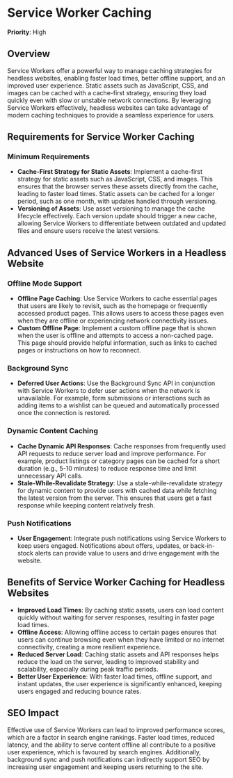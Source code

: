 
# Service Worker Caching

**Priority**: High

## Overview

Service Workers offer a powerful way to manage caching strategies for headless websites, enabling faster load times, better offline support, and an improved user experience. Static assets such as JavaScript, CSS, and images can be cached with a cache-first strategy, ensuring they load quickly even with slow or unstable network connections. By leveraging Service Workers effectively, headless websites can take advantage of modern caching techniques to provide a seamless experience for users.

## Requirements for Service Worker Caching

### Minimum Requirements

- **Cache-First Strategy for Static Assets**: Implement a cache-first strategy for static assets such as JavaScript, CSS, and images. This ensures that the browser serves these assets directly from the cache, leading to faster load times. Static assets can be cached for a longer period, such as one month, with updates handled through versioning.
- **Versioning of Assets**: Use asset versioning to manage the cache lifecycle effectively. Each version update should trigger a new cache, allowing Service Workers to differentiate between outdated and updated files and ensure users receive the latest versions.

## Advanced Uses of Service Workers in a Headless Website

### Offline Mode Support

- **Offline Page Caching**: Use Service Workers to cache essential pages that users are likely to revisit, such as the homepage or frequently accessed product pages. This allows users to access these pages even when they are offline or experiencing network connectivity issues.
- **Custom Offline Page**: Implement a custom offline page that is shown when the user is offline and attempts to access a non-cached page. This page should provide helpful information, such as links to cached pages or instructions on how to reconnect.

### Background Sync

- **Deferred User Actions**: Use the Background Sync API in conjunction with Service Workers to defer user actions when the network is unavailable. For example, form submissions or interactions such as adding items to a wishlist can be queued and automatically processed once the connection is restored.

### Dynamic Content Caching

- **Cache Dynamic API Responses**: Cache responses from frequently used API requests to reduce server load and improve performance. For example, product listings or category pages can be cached for a short duration (e.g., 5-10 minutes) to reduce response time and limit unnecessary API calls.
- **Stale-While-Revalidate Strategy**: Use a stale-while-revalidate strategy for dynamic content to provide users with cached data while fetching the latest version from the server. This ensures that users get a fast response while keeping content relatively fresh.

### Push Notifications

- **User Engagement**: Integrate push notifications using Service Workers to keep users engaged. Notifications about offers, updates, or back-in-stock alerts can provide value to users and drive engagement with the website.

## Benefits of Service Worker Caching for Headless Websites

- **Improved Load Times**: By caching static assets, users can load content quickly without waiting for server responses, resulting in faster page load times.
- **Offline Access**: Allowing offline access to certain pages ensures that users can continue browsing even when they have limited or no internet connectivity, creating a more resilient experience.
- **Reduced Server Load**: Caching static assets and API responses helps reduce the load on the server, leading to improved stability and scalability, especially during peak traffic periods.
- **Better User Experience**: With faster load times, offline support, and instant updates, the user experience is significantly enhanced, keeping users engaged and reducing bounce rates.

## SEO Impact

Effective use of Service Workers can lead to improved performance scores, which are a factor in search engine rankings. Faster load times, reduced latency, and the ability to serve content offline all contribute to a positive user experience, which is favoured by search engines. Additionally, background sync and push notifications can indirectly support SEO by increasing user engagement and keeping users returning to the site.
